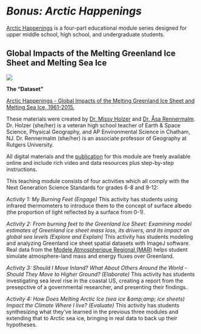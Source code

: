 # *Bonus: Arctic Happenings* {-#greenland}

[Arctic Happenings](https://ahrl.rutgers.edu/greenland-lessons) is a four-part educational module series designed for upper middle school, high school, and undergraduate students.

## Global Impacts of the Melting Greenland Ice Sheet and Melting Sea Ice {-#section-id} 

![](images/greenlandmelt.jpg)

**The "Dataset"**

[Arctic Happenings - Global Impacts of the Melting Greenland Ice Sheet and Melting Sea Ice, 1961-2015.](https://arcticdata.io/catalog/view/doi%3A10.18739%2FA2TM7216N)

These materials were created by [Dr. Missy Holzer](https://www.amnh.org/learn-teach/seminars-on-science/about/faculty/margaret-holzer) and [Dr. Åsa Rennermalm](https://ahrl.rutgers.edu/). Dr. Holzer (she/her) is a veteran high school teacher of Earth & Space Science, Physical Geography, and AP Environmental Science in Chatham, NJ. Dr. Rennermalm (she/her) is an associate professor of Geography at Rutgers University.

All digital materials and the [publication](https://www.nestanet.org/cms/sites/default/files/journal/Holzer_Winter19.pdf) for this module are freely available online and include rich video and data resources plus step-by-step instructions. 

This teaching module consists of four activities which all comply with the Next Generation Science Standards for grades 6-8 and 9-12:

*Activity 1: My Burning Feet (Engage)*
This activity has students using infrared thermometers to introduce them to the concept of surface albedo (the proportion of light reflected by a surface from  0-1).

*Activity 2: From burning feet to the Greenland Ice Sheet: Examining model estimates of Greenland ice sheet mass loss, its drivers, and its impact on global sea levels (Explore and Explain)*
This activity has students modeling and analyzing Greenland ice sheet spatial datasets with ImageJ software. Real data from the [Modele Atmospherique Regional (MAR)](https://mar.cnrs.fr/) helps student simulate atmosphere-land mass and energy fluxes over Greenland.

*Activity 3: Should I Move Inland? What About Others Around the World - Should They Move to Higher Ground? (Elaborate)*
This activity has students investigating sea level rise in the coastal US, creating a report from the presepctive of a governmental researcher, and presenting their findings.

*Activity 4: How Does Melting Arctic Ice (sea ice &amp;amp;amp; ice sheets) Impact the Climate Where I live? (Evaluate)*
This activity has students synthesizing what they've learned in the previous three modules and extending that to Arctic sea ice, bringing in real data to back up their hypotheses.
